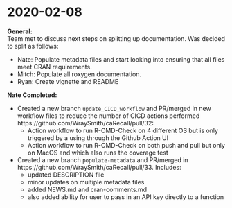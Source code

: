 # 2020-02-08 {#feb08}

**General:**  
Team met to discuss next steps on splitting up documentation. Was decided to split as follows:

- Nate: Populate metadata files and start looking into ensuring that all files meet CRAN requirements.
- Mitch: Populate all roxygen documentation.
- Ryan: Create vignette and README

**Nate Completed:**  

- Created a new branch `update_CICD_workflow` and PR/merged in new workflow files to reduce the number of CICD actions performed https://github.com/WraySmith/caRecall/pull/32:
    - Action workflow to run R-CMD-Check on 4 different OS but is only triggered by a using through the Github Action UI
    - Action workflow to run R-CMD-Check on both push and pull but only on MacOS and which also runs the coverage test
- Created a new branch `populate-metadata` and PR/merged in https://github.com/WraySmith/caRecall/pull/33. Includes:
    - updated DESCRIPTION file
    - minor updates on multiple metadata files
    - added NEWS.md and cran-comments.md
    - also added ability for user to pass in an API key directly to a function



